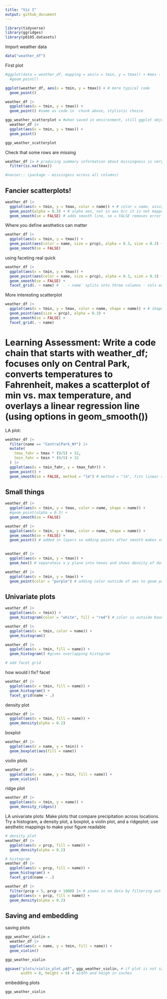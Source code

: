 ```yaml
---
title: "Viz I"
output: github_document
---
```


```r
library(tidyverse)
library(ggridges)
library(p8105.datasets)
```

Import weather data 

```r
data("weather_df")
```

First plot

```r
#ggplot(data = weather_df, mapping = aes(x = tmin, y = tmax)) + #aes - asthetic, what variables from data you want mapped onto canvas, don't normally see this, see below
  #geom_point()

ggplot(weather_df, aes(x = tmin, y = tmax)) + # more typical code
  geom_point()
```


```r
weather_df |> 
  ggplot(aes(x = tmin, y = tmax)) +
  geom_point() #same as code in  chunk above, stylistic choice
```


```r
ggp_weather_scatterplot = #when saved in environment, still ggplot object, can add layers
  weather_df |> 
  ggplot(aes(x = tmin, y = tmax)) +
  geom_point() 

ggp_weather_scatterplot 

```


Check that some rows are missing

```r
weather_df |> # producing summary information about missingness is very important
  filter(is.na(tmax))

#nanier:: (package - missingess across all columns)
```


## Fancier scatterplots!

```r
weather_df |> 
  ggplot(aes(x = tmin, y = tmax, color = name)) + # color = name, assigns color to each name
  geom_point(alpha = 0.3) + # alpha aes, not in aes b/c it is not mapped, 1 = solid, 0 = see through
  geom_smooth(se = FALSE) # adds smooth line, se = FALSE removes error band around lines, not reliable so remove
```

Where you define aesthetics can matter 

```r
weather_df |> 
  ggplot(aes(x = tmin, y = tmax)) + 
  geom_point(aes(color = name, size = prcp), alpha = 0.3, size = 0.3) + # if you do this, mapping is not inherited, size = 0.3 size of points, size = prcp variable name, will size points based on variable 
  geom_smooth(se = FALSE)
```

using faceting real quick

```r
weather_df |> 
  ggplot(aes(x = tmin, y = tmax)) + 
  geom_point(aes(color = name, size = prcp), alpha = 0.3, size = 0.3) + 
  geom_smooth(se = FALSE) +
  facet_grid(. ~ name) # `. ~ name` splits into three columns - cols equal one subgroup/value, `name ~ .` = rows equal one subgroup/value
```

More interesting scatterplot

```r
weather_df |> 
  ggplot(aes(x = tmin, y = tmax, color = name, shape = name)) + # shape = name, maps shape to name, gives different share for each category
  geom_point(aes(size = prcp), alpha = 0.3) +
  geom_smooth(se = FALSE) +
  facet_grid(. ~ name)
```

# Learning Assessment: Write a code chain that starts with weather_df; focuses only on Central Park, converts temperatures to Fahrenheit, makes a scatterplot of min vs. max temperature, and overlays a linear regression line (using options in geom_smooth())

LA plot:

```r
weather_df |> 
  filter(name == "CentralPark_NY") |> 
  mutate(
    tmax_fahr = tmax * (9/5) + 32, 
    tmin_fahr = tmin * (9/5) + 32
  ) |> 
  ggplot(aes(x = tmin_fahr, y = tmax_fahr)) +
  geom_point() +
  geom_smooth(se = FALSE, method = "lm") # method = "lm", fits linear regression

```


## Small things 

```r
weather_df |> 
  ggplot(aes(x = tmin, y = tmax, color = name, shape = name)) + 
  #geom_point(alpha = 0.3) + 
  geom_smooth(se = FALSE)

weather_df |> 
  ggplot(aes(x = tmin, y = tmax, color = name, shape = name)) + 
  geom_smooth(se = FALSE) +
  geom_point() # added in layers so adding points after smooth makes smooth difficult to see, 
  
```


```r
weather_df |> 
  ggplot(aes(x = tmin, y = tmax)) +
  geom_hex() # separatess x y plane into hexes and shows density of data 
```


```r
weather_df |> 
  ggplot(aes(x = tmin, y = tmax)) +
  geom_point(color = "purple") # adding color outside of aes to geom point, can also use any color expressable as html hashcode 
```


## Univariate plots 

```r
weather_df |> 
  ggplot(aes(x = tmin)) +
  geom_histogram(color = "white", fill = "red") # color is outside bounds, fill is inside 
```

```r
weather_df |> 
  ggplot(aes(x = tmin, color = name)) +
  geom_histogram()

weather_df |> 
  ggplot(aes(x = tmin, fill = name)) +
  geom_histogram() #gives overlapping histogram

# add facet grid
```

how would I fix? facet

```r
weather_df |> 
  ggplot(aes(x = tmin, fill = name)) +
  geom_histogram() +
  facet_grid(name ~ .)
```

density plot

```r
weather_df |> 
  ggplot(aes(x = tmin, fill = name)) +
  geom_density(alpha = 0.2)
```

boxplot

```r
weather_df |> 
  ggplot(aes(x = name, y = tmin)) +
  geom_boxplot(aes(fill = name))
```

violin plots

```r
weather_df |> 
  ggplot(aes(x = name, y = tmin, fill = name)) +
  geom_violin()
```

ridge plot

```r
weather_df |> 
  ggplot(aes(x = tmin, y = name)) +
  geom_density_ridges()
```

LA univariate plots: Make plots that compare precipitation across locations. Try a histogram, a density plot, a boxplot, a violin plot, and a ridgeplot; use aesthetic mappings to make your figure readable

```r
# density plot
weather_df |> 
  ggplot(aes(x = prcp, fill = name)) +
  geom_density(alpha = 0.2)

# histogram
weather_df |> 
  ggplot(aes(x = prcp, fill = name)) +
  geom_histogram() +
  facet_grid(name ~ .)

weather_df |> 
  filter(prcp > 5, prcp < 1000) |> # zooms in on data by filtering out observations, want to be sure to explain this is zoomed in and does not represent the entrie dataset 
  ggplot(aes(x = prcp, fill = name)) +
  geom_density(alpha = 0.2) 
```


## Saving and embedding

saving plots

```r
ggp_weather_violin = 
  weather_df |> 
  ggplot(aes(x = name, y = tmin, fill = name)) +
  geom_violin()

ggp_weather_violin

ggsave("plots/violin_plot.pdf", ggp_weather_violin, # if plot is not saved in environment, will just pull last things you sent to viewer
       width = 8, height = 6) # width and heigh in inches
```

embedding plots 

```r
ggp_weather_violin
```

